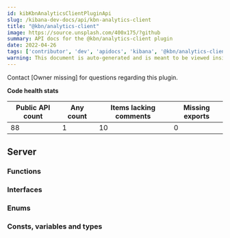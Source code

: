 ```yaml
---
id: kibKbnAnalyticsClientPluginApi
slug: /kibana-dev-docs/api/kbn-analytics-client
title: "@kbn/analytics-client"
image: https://source.unsplash.com/400x175/?github
summary: API docs for the @kbn/analytics-client plugin
date: 2022-04-26
tags: ['contributor', 'dev', 'apidocs', 'kibana', '@kbn/analytics-client']
warning: This document is auto-generated and is meant to be viewed inside our experimental, new docs system. Reach out in #docs-engineering for more info.
---
```




Contact [Owner missing] for questions regarding this plugin.

**Code health stats**

| Public API count  | Any count | Items lacking comments | Missing exports |
|-------------------|-----------|------------------------|-----------------|
| 88 | 1 | 10 | 0 |

## Server

### Functions
<DocDefinitionList data={kbnAnalyticsClientObj.server.functions}/>

### Interfaces
<DocDefinitionList data={kbnAnalyticsClientObj.server.interfaces}/>

### Enums
<DocDefinitionList data={kbnAnalyticsClientObj.server.enums}/>

### Consts, variables and types
<DocDefinitionList data={kbnAnalyticsClientObj.server.misc}/>

